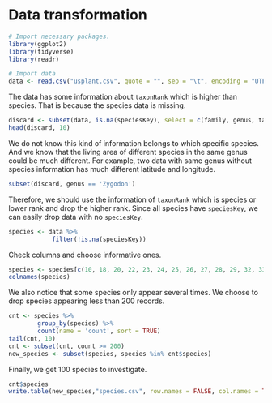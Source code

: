 # Data transformation

```r
# Import necessary packages.
library(ggplot2)
library(tidyverse)
library(readr)
```

```r
# Import data
data <- read.csv("usplant.csv", quote = "", sep = "\t", encoding = "UTF-8")
```

The data has some information about `taxonRank` which is higher than species. That is because the species data is missing.
```r
discard <- subset(data, is.na(speciesKey), select = c(family, genus, taxonRank, decimalLatitude, decimalLongitude))
head(discard, 10)
```

We do not know this kind of information belongs to which specific species. And we know that the living area of different species in the same genus could be much different. For example, two data with same genus without species information has much different latitude and longitude.

```r
subset(discard, genus == 'Zygodon')
```

Therefore, we should use the information of `taxonRank` which is species or lower rank and drop the higher rank. Since all species have `speciesKey`, we can easily drop data with no `speciesKey`.
```r
species <- data %>%
            filter(!is.na(speciesKey))
```


Check columns and choose informative ones.
```r
species <- species[c(10, 18, 20, 22, 23, 24, 25, 26, 27, 28, 29, 32, 33, 35)]
colnames(species)
```
We also notice that some species only appear several times. We choose to drop species appearing less than 200 records.
```r
cnt <- species %>%
        group_by(species) %>%
        count(name = 'count', sort = TRUE)
tail(cnt, 10)
cnt <- subset(cnt, count >= 200)
new_species <- subset(species, species %in% cnt$species)
```

Finally, we get 100 species to investigate.
```r
cnt$species
write.table(new_species,"species.csv", row.names = FALSE, col.names = TRUE, sep = ",")
```